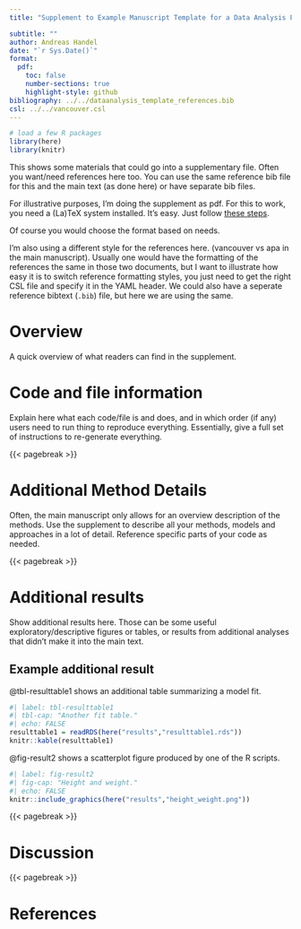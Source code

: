 ```yaml
---
title: "Supplement to Example Manuscript Template for a Data Analysis Project"

subtitle: ""
author: Andreas Handel
date: "`r Sys.Date()`"
format:
  pdf:
    toc: false
    number-sections: true
    highlight-style: github
bibliography: ../../dataanalysis_template_references.bib
csl: ../../vancouver.csl
---
```



```r
# load a few R packages
library(here)
library(knitr)
```




This shows some materials that could go into a supplementary file. Often you want/need references here too. You can use the same reference bib file for this and the main text (as done here) or have separate bib files.

For illustrative purposes, I'm doing the supplement as pdf. For this to work, you need a (La)TeX system installed. It's easy. Just follow [these steps](https://quarto.org/docs/output-formats/pdf-basics.html).

Of course you would choose the format based on needs.

I'm also using a different style for the references here. (vancouver vs apa in the main manuscript). Usually one would have the formatting of the references the same in those two documents, but I want to illustrate how easy it is to switch reference formatting styles, you just need to get the right CSL file and specify it in the YAML header. We could also have a seperate reference bibtext (`.bib`) file, but here we are using the same.

# Overview

A quick overview of what readers can find in the supplement.


# Code and file information

Explain here what each code/file is and does, and in which order (if any) users need to run thing to reproduce everything.
Essentially, give a full set of instructions to re-generate everything.


{{< pagebreak >}}


# Additional Method Details

Often, the main manuscript only allows for an overview description of the methods. Use the supplement to describe all your methods, models and approaches in a lot of detail. Reference specific parts of your code as needed.

{{< pagebreak >}}


# Additional results

Show additional results here. Those can be some useful exploratory/descriptive figures or tables, or results from additional analyses that didn't make it into the main text.


## Example additional result


@tbl-resulttable1 shows an additional table summarizing a model fit.

```r
#| label: tbl-resulttable1
#| tbl-cap: "Another fit table."
#| echo: FALSE
resulttable1 = readRDS(here("results","resulttable1.rds"))
knitr::kable(resulttable1)
```



@fig-result2 shows a scatterplot figure produced by one of the R scripts.


```r
#| label: fig-result2
#| fig-cap: "Height and weight."
#| echo: FALSE
knitr::include_graphics(here("results","height_weight.png"))
```


{{< pagebreak >}}


# Discussion


{{< pagebreak >}}


# References



